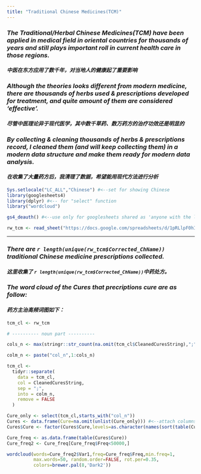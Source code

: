 ```yaml
---
title: "Traditional Chinese Medicines(TCM)"
---
```


### **_The Traditional/Herbal Chinese Medicines(TCM) have been applied in medical field in oriental countries for thousands of years and still plays important roll in current health care in those regions._**
#### **_中医在东方应用了数千年，对当地人的健康起了重要影响_**

### **_Although the theories looks different from modern medicine, there are thousands of herbs used &  prescriptions developed for treatment, and quite amount of them are considered 'effective'._**
#### **_尽管中医理论异于现代医学，其中数千草药、数万药方的治疗功效还是明显的_**

### **_By collecting & cleaning thousands of herbs & prescriptions record, I cleaned them (and will keep collecting them) in a modern data structure and make them ready for modern data analysis._**
#### **_在收集了大量药方后，我清理了数据，希望能用现代方法进行分析_**

```r
Sys.setlocale("LC_ALL","Chinese") #<--set for showing Chinese 
library(googlesheets4)
library(dplyr) #<-- for "select" function
library("wordcloud")
```

```r

gs4_deauth() #<--use only for googlesheets shared as 'anyone with the link'

rw_tcm <- read_sheet("https://docs.google.com/spreadsheets/d/1pRLlpF0hInmJ0XkA-qBrx2Koz8wHoGZTbbLz6t2x2Uc/edit?usp=sharing", sheet = "Sheet1")

```

---

### **_There are `r length(unique(rw_tcm$Corrected_ChName))` traditional Chinese medicine prescriptions collected._**

#### **_这里收集了 `r length(unique(rw_tcm$Corrected_ChName))`中药处方。_**

### **_The word cloud of the Cures that precriptions cure are as follow:_**

#### **_药方主治高频词图如下：_**

```r

tcm_cl <- rw_tcm

# ---------- noun part ----------

cols_n <- max(stringr::str_count(na.omit(tcm_cl$CleanedCuresString),";")) + 1

colm_n <- paste("col_n",1:cols_n)

tcm_cl <-
  tidyr::separate(
    data = tcm_cl,
    col = CleanedCuresString,
    sep = ";",
    into = colm_n,
    remove = FALSE
  )

Cure_only <- select(tcm_cl,starts_with("col_n"))
Cures <- data.frame(Cure=na.omit(unlist(Cure_only))) #<--attach columns of values into one column
Cures$Cure <- factor(Cures$Cure,levels=as.character(names(sort(table(Cures$Cure),decreasing=T)))) 

Cure_freq <- as.data.frame(table(Cures$Cure))
Cure_freq2 <- Cure_freq[Cure_freq$Freq<50000,]

wordcloud(words=Cure_freq2$Var1,freq=Cure_freq$Freq,min.freq=1,
          max.words=50, random.order=FALSE, rot.per=0.35,
          colors=brewer.pal(8,'Dark2'))
```
